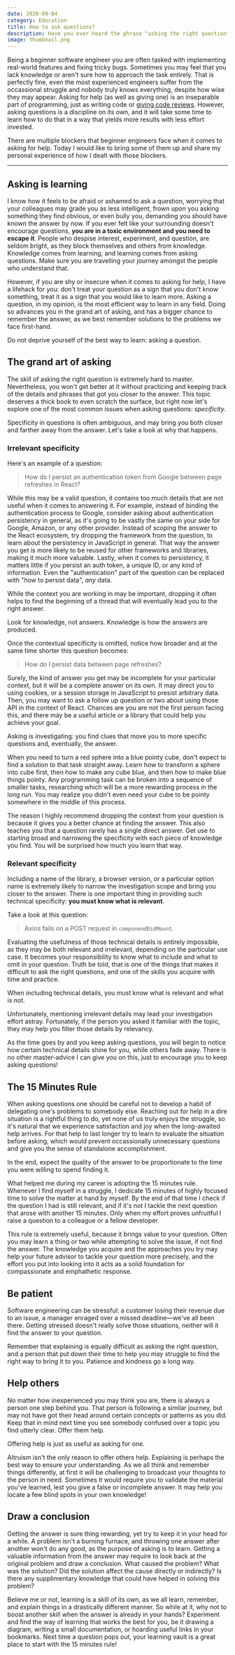 ```yaml
---
date: 2020-09-04
category: Education
title: How to ask questions?
description: Have you ever heard the phrase "asking the right question"? Have you ever wondered what makes a question right? I'd like to share my take on whether you should ask questions at all, and how to advance in the great art of asking.
image: thumbnail.png
---
```


Being a beginner software engineer you are often tasked with implementing real-world features and fixing tricky bugs. Sometimes you may feel that you lack knowledge or aren't sure how to approach the task entirely. That is perfectly fine, even the most experienced engineers suffer from the occassional struggle and nobody truly knows everything, despite how wise they may appear. Asking for help (as well as giving one) is an inseparable part of programming, just as writing code or [giving code reviews](/blog/the-art-of-code-review). However, asking questions is a discipline on its own, and it will take some time to learn how to do that in a way that yields more results with less effort invested.

There are multiple blockers that beginner engineers face when it comes to asking for help. Today I would like to bring some of them up and share my personal experience of how I dealt with those blockers.

---

## Asking is learning

I know how it feels to be afraid or ashamed to ask a question, worrying that your colleagues may grade you as less intelligent, frown upon you asking something they find obvious, or even bully you, demanding you should have known the answer by now. If you ever felt like your surrounding doesn't encourage questions, **you are in a toxic environment and you need to escape it**. People who despise interest, experiment, and question, are seldom bright, as they block themselves and others from knowledge. Knowledge comes from learning, and learning comes from asking questions. Make sure you are travelling your journey amongst the people who understand that.

However, if you are shy or insecure when it comes to asking for help, I have a lifehack for you: don't treat your question as a sign that you don't know something, treat it as a sign that you would like to learn more. Asking a question, in my opinion, is the most efficient way to learn in any field. Doing so advances you in the grand art of asking, and has a bigger chance to remember the answer, as we best remember solutions to the problems we face first-hand.

<Quote>
  Do not deprive yourself of the best way to learn: asking a question.
</Quote>

## The grand art of asking

The skill of asking the right question is extremely hard to master. Nevertheless, you won't get better at it without practicing and keeping track of the details and phrases that got you closer to the answer. This topic deserves a thick book to even scratch the surface, but right now let's explore one of the most common issues when asking questions: _specificity_.

Specificity in questions is often ambiguous, and may bring you both closer and farther away from the answer. Let's take a look at why that happens.

### Irrelevant specificity

Here's an example of a question:

> How do I persist an authentication token from Google between page refreshes in React?

While this may be a valid question, it contains too much details that are not useful when it comes to answering it. For example, instead of binding the authentication process to Google, consider asking about authentication persistency in general, as it's going to be vastly the same on your side for Google, Amazon, or any other provider. Instead of scoping the answer to the React ecosystem, try dropping the framework from the question, to learn about the persistency in JavaScript in general. That way the answer you get is more likely to be reused for other frameworks and libraries, making it much more valuable. Lastly, when it comes to persistency, it matters little if you persist an auth token, a unique ID, or any kind of information. Even the "authentication" part of the question can be replaced with "how to persist data", _any_ data.

While the context you are working in may be important, dropping it often helps to find the beginning of a thread that will eventually lead you to the right answer.

<Quote>
  Look for knowledge, not answers. Knowledge is how the answers are produced.
</Quote>

Once the contextual specificity is omitted, notice how broader and at the same time shorter this question becomes:

> How do I persist data between page refreshes?

Surely, the kind of answer you get may be incomplete for your particular context, but it will be a complete answer on its own. It may direct you to using cookies, or a session storage in JavaScript to presist arbitrary data. Then, you may want to ask a follow up question or two about using those API in the context of React. Chances are you are not the first person facing this, and there may be a useful article or a library that could help you achieve your goal.

<Quote>
  Asking is investigating: you find clues that move you to more specific
  questions and, eventually, the answer.
</Quote>

When you need to turn a red sphere into a blue pointy cube, don't expect to find a solution to that task straight away. Learn how to transform a sphere into cube first, then how to make any cube blue, and then how to make blue things pointy. Any programming task can be broken into a sequence of smaller tasks, researching which will be a more rewarding process in the long run. You may realize you didn't even need your cube to be pointy somewhere in the middle of this process.

The reason I highly recommend dropping the context from your question is because it gives you a better chance at finding the answer. This also teaches you that a question rarely has a single direct answer. Get use to starting broad and narrowing the specificity with each piece of knowledge you find. You will be surprised how much you learn that way.

### Relevant specificity

Including a name of the library, a browser version, or a particular option name is extremely likely to narrow the investigation scope and bring you closer to the answer. There is one important thing in providing such technical specificity: **you must know what is relevant**.

Take a look at this question:

> Axios fails on a POST request in `componendDidMount`.

Evaluating the usefulness of those technical details is entirely impossible, as they may be both relevant and irrelevant, depending on the particular use case. It becomes your responsibility to know what to include and what to omit in your question. Truth be told, that is one of the things that makes it difficult to ask the right questions, and one of the skills you acquire with time and practice.

<Quote>
  When including technical details, you must know what is relevant and what is
  not.
</Quote>

Unfortunately, mentioning irrelevant details may lead your investigation effort astray. Fortunately, if the person you asked it familiar with the topic, they may help you filter those details by relevancy.

As the time goes by and you keep asking questions, you will begin to notice how certain technical details shine for you, while others fade away. There is no other master-advice I can give you on this, just to encourage you to keep asking questions!

## The 15 Minutes Rule

When asking questions one should be careful not to develop a habit of delegating one's problems to somebody else. Reaching out for help in a dire situation is a rightful thing to do, yet none of us truly enjoys the struggle, so it's natural that we experience satisfaction and joy when the long-awaited help arrives. For that help to last longer try to learn to evaluate the situation before asking, which would prevent occassionally unnecessary questions and give you the sense of standalone accomplishment.

<Quote>
  In the end, expect the quality of the answer to be proportionate to the time
  you were willing to spend finding it.
</Quote>

What helped me during my career is adopting the 15 minutes rule. Whenever I find myself in a struggle, I dedicate 15 minutes of highly focused time to solve the matter at hand by myself. By the end of that time I check if the question I had is still relevant, and if it's not I tackle the next question that arose with another 15 minutes. Only when my effort proves unfruitful I raise a question to a colleague or a fellow developer.

This rule is extremely useful, because it brings value to your question. Often you may learn a thing or two while attempting to solve the issue, if not find the answer. The knowledge you acquire and the approaches you try may help your future advisor to tackle your question more precisely, and the effort you put into looking into it acts as a solid foundation for compassionate and emphathetic response.

## Be patient

Software engineering can be stressful: a customer losing their revenue due to an issue, a manager enraged over a missed deadline—we've all been there. Getting stressed doesn't really solve those situations, neither will it find the answer to your question.

Remember that explaining is equally difficult as asking the right question, and a person that put down their time to help you may struggle to find the right way to bring it to you. Patience and kindness go a long way.

## Help others

No matter how inexperienced you may think you are, there is always a person one step behind you. That person is following a similar journey, but may not have got their head around certain concepts or patterns as you did. Keep that in mind next time you see somebody confused over a topic you find utterly clear. Offer them help.

<Quote>Offering help is just as useful as asking for one.</Quote>

Altruism isn't the only reason to offer others help. Explaining is perhaps the best way to ensure your understanding. As we all think and remember things differently, at first it will be challenging to broadcast your thoughts to the person in need. Sometimes it would require you to validate the material you've learned, lest you give a false or incomplete answer. It may help you locate a few blind spots in your own knowledge!

## Draw a conclusion

Getting the answer is sure thing rewarding, yet try to keep it in your head for a while. A problem isn't a burning furnace, and throwing one answer after another won't do any good, as the purpose of asking is to learn. Getting a valuable information from the answer may require to look back at the original problem and draw a conclusion. What caused the problem? What was the solution? Did the solution affect the cause directly or indirectly? Is there any supplimentary knowledge that could have helped in solving this problem?

Believe me or not, learning is a skill of its own, as we all learn, remember, and explain things in a drastically different manner. So while at it, why not to boost another skill when the answer is already in your hands? Experiment and find the way of learning that works the best for you, be it drawing a diagram, writing a small documentation, or hoarding useful links in your bookmarks. Next time a question pops out, your learning vault is a great place to start with the 15 minutes rule!
